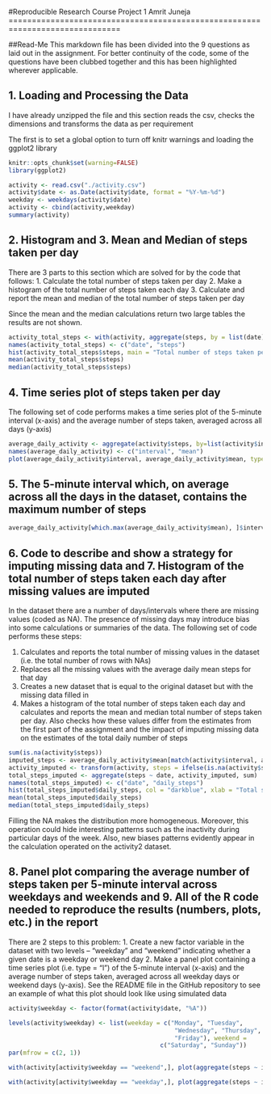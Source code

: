 #Reproducible Research Course Project 1
Amrit Juneja
==============================================================================

##Read-Me
This markdown file has been divided into the 9 questions as laid out in the assignment. For better continuity of the code, some of the questions have been clubbed together and this has been highlighted wherever applicable.

## 1. Loading and Processing the Data
I have already unzipped the file and this section reads the csv, checks the dimensions and transforms the data as per requirement

The first is to set a global option to turn off knitr warnings and loading the ggplot2 library

```r
knitr::opts_chunk$set(warning=FALSE)
library(ggplot2)

activity <- read.csv("./activity.csv")
activity$date <- as.Date(activity$date, format = "%Y-%m-%d")
weekday <- weekdays(activity$date)
activity <- cbind(activity,weekday)
summary(activity)
```

## 2. Histogram and 3. Mean and Median of steps taken per day
There are 3 parts to this section which are solved for by the code that follows:
1. Calculate the total number of steps taken per day
2. Make a histogram of the total number of steps taken each day
3. Calculate and report the mean and median of the total number of steps taken per day

Since the mean and the median calculations return two large tables the results are not shown.


```r
activity_total_steps <- with(activity, aggregate(steps, by = list(date), FUN = sum, na.rm = TRUE))
names(activity_total_steps) <- c("date", "steps")
hist(activity_total_steps$steps, main = "Total number of steps taken per day", xlab = "Total steps taken per day", col = "darkblue", ylim = c(0,20), breaks = seq(0,25000, by=2500))
mean(activity_total_steps$steps)
median(activity_total_steps$steps)
```

## 4. Time series plot of steps taken per day
The following set of code performs makes a time series plot of the 5-minute interval (x-axis) and the average number of steps taken, averaged across all days (y-axis)

```r
average_daily_activity <- aggregate(activity$steps, by=list(activity$interval), FUN=mean, na.rm=TRUE)
names(average_daily_activity) <- c("interval", "mean")
plot(average_daily_activity$interval, average_daily_activity$mean, type = "l", col="darkblue", lwd = 2, xlab="Interval", ylab="Average number of steps", main="Average number of steps per intervals")
```

## 5. The 5-minute interval which, on average across all the days in the dataset, contains the maximum number of steps
```r
average_daily_activity[which.max(average_daily_activity$mean), ]$interval
```

## 6. Code to describe and show a strategy for imputing missing data and 7. Histogram of the total number of steps taken each day after missing values are imputed
In the dataset there are a number of days/intervals where there are missing values (coded as NA). The presence of missing days may introduce bias into some calculations or summaries of the data. The following set of code performs these steps:

1. Calculates and reports the total number of missing values in the dataset (i.e. the total number of rows with NAs)
2. Replaces all the missing values with the average daily mean steps for that day
3. Creates a new dataset that is equal to the original dataset but with the missing data filled in
4. Makes a histogram of the total number of steps taken each day and calculates and reports the mean and median total number of steps taken per day. Also checks how these values differ from the estimates from the first part of the assignment and the impact of imputing missing data on the estimates of the total daily number of steps

```r
sum(is.na(activity$steps))
imputed_steps <- average_daily_activity$mean[match(activity$interval, average_daily_activity$interval)]
activity_imputed <- transform(activity, steps = ifelse(is.na(activity$steps), yes = imputed_steps, no = activity$steps))
total_steps_imputed <- aggregate(steps ~ date, activity_imputed, sum)
names(total_steps_imputed) <- c("date", "daily_steps")
hist(total_steps_imputed$daily_steps, col = "darkblue", xlab = "Total steps per day", ylim = c(0,30), main = "Total number of steps taken each day", breaks = seq(0,25000,by=2500))
mean(total_steps_imputed$daily_steps)
median(total_steps_imputed$daily_steps)
```

Filling the NA makes the distribution more homogeneous. Moreover, this operation could hide interesting patterns such as the inactivity during particular days of the week. Also, new biases patterns evidently appear in the calculation operated on the activity2 dataset.

## 8. Panel plot comparing the average number of steps taken per 5-minute interval across weekdays and weekends and 9. All of the R code needed to reproduce the results (numbers, plots, etc.) in the report
There are 2 steps to this problem:
1. Create a new factor variable in the dataset with two levels – “weekday” and “weekend” indicating whether a given date is a weekday or weekend day
2. Make a panel plot containing a time series plot (i.e. type = “l”) of the 5-minute interval (x-axis) and the average number of steps taken, averaged across all weekday days or weekend days (y-axis). See the README file in the GitHub repository to see an example of what this plot should look like using simulated data

```r
activity$weekday <- factor(format(activity$date, "%A"))

levels(activity$weekday) <- list(weekday = c("Monday", "Tuesday",
                                              "Wednesday", "Thursday",
                                              "Friday"), weekend =
                                          c("Saturday", "Sunday"))
par(mfrow = c(2, 1))

with(activity[activity$weekday == "weekend",], plot(aggregate(steps ~ interval, FUN = mean), type = "l", main = "Weekends"))

with(activity[activity$weekday == "weekday",], plot(aggregate(steps ~ interval, FUN = mean), type = "l", main = "Weekdays"))
```

